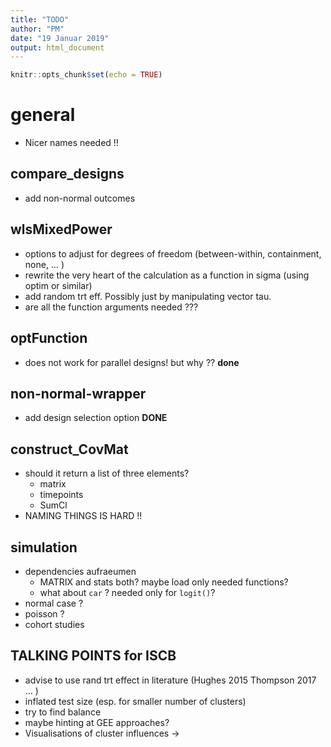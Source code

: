 ```yaml
---
title: "TODO"
author: "PM"
date: "19 Januar 2019"
output: html_document
---
```


```r
knitr::opts_chunk$set(echo = TRUE)
```

# general

* Nicer names needed !!

## compare_designs

* add non-normal outcomes

## wlsMixedPower

* options to adjust for degrees of freedom (between-within, containment, none, ... )
* rewrite the very heart of the calculation as a function in sigma (using optim or similar)
* add random trt eff. Possibly just by manipulating vector tau.
* are all the function arguments needed ???

## optFunction

* does not work for parallel designs! but why ??  **done**

## non-normal-wrapper

* add design selection option **DONE**

## construct_CovMat

  * should it return a list of three elements?
    * matrix
    * timepoints
    * SumCl
  * NAMING THINGS IS HARD !! 

## simulation

  * dependencies aufraeumen
    * MATRIX and stats both? maybe load only needed functions?
    * what about `car` ? needed only for `logit()`?
  * normal case ? 
  * poisson ?
  * cohort studies



## TALKING POINTS for ISCB

* advise to use rand trt effect in literature (Hughes 2015 Thompson 2017 ... )
* inflated test size (esp. for smaller number of clusters)
* try to find balance 
* maybe hinting at GEE approaches?
* Visualisations of cluster influences -> 

